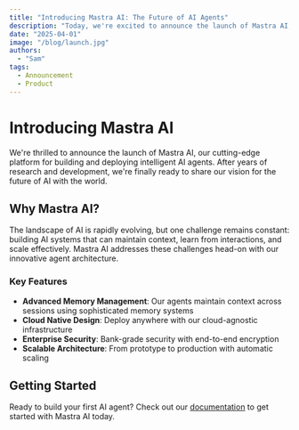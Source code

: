 ```yaml
---
title: "Introducing Mastra AI: The Future of AI Agents"
description: "Today, we're excited to announce the launch of Mastra AI, a revolutionary platform for building and deploying intelligent AI agents."
date: "2025-04-01"
image: "/blog/launch.jpg"
authors:
  - "Sam"
tags:
  - Announcement
  - Product
---
```


# Introducing Mastra AI

We're thrilled to announce the launch of Mastra AI, our cutting-edge platform for building and deploying intelligent AI agents. After years of research and development, we're finally ready to share our vision for the future of AI with the world.

## Why Mastra AI?

The landscape of AI is rapidly evolving, but one challenge remains constant: building AI systems that can maintain context, learn from interactions, and scale effectively. Mastra AI addresses these challenges head-on with our innovative agent architecture.

### Key Features

- **Advanced Memory Management**: Our agents maintain context across sessions using sophisticated memory systems
- **Cloud Native Design**: Deploy anywhere with our cloud-agnostic infrastructure
- **Enterprise Security**: Bank-grade security with end-to-end encryption
- **Scalable Architecture**: From prototype to production with automatic scaling

## Getting Started

Ready to build your first AI agent? Check out our [documentation](/docs) to get started with Mastra AI today.
